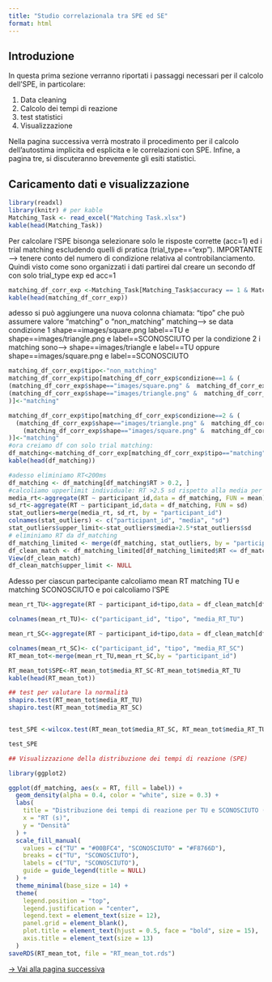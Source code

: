 ```yaml
---
title: "Studio correlazionala tra SPE ed SE"
format: html
---
```


## Introduzione

In questa prima sezione verranno riportati i passaggi necessari per il calcolo dell’SPE, in particolare:

1. Data cleaning  
2. Calcolo dei tempi di reazione  
3. test statistici  
4. Visualizzazione

Nella pagina successiva verrà mostrato il procedimento per il calcolo dell’autostima implicita ed esplicita e le correlazioni con SPE. Infine, a pagina tre, si discuteranno brevemente gli esiti statistici.

## Caricamento dati e visualizzazione

```r
library(readxl)
library(knitr) # per kable
Matching_Task <- read_excel("Matching Task.xlsx")
kable(head(Matching_Task))
```  

Per calcolare l'SPE bisonga selezionare solo le risposte corrette (acc=1) ed i trial matching escludendo quelli di pratica (trial_type=="exp").
IMPORTANTE --> tenere conto del numero di condizione relativa al controbilanciamento.
Quindi visto come sono organizzati i dati partirei dal creare un secondo df con solo  trial_type exp ed acc=1
```r
matching_df_corr_exp <-Matching_Task[Matching_Task$accuracy == 1 & Matching_Task$trial_type == "exp", ]
kable(head(matching_df_corr_exp))
```
adesso si può aggiungere una nuova colonna chiamata: "tipo" che può assumere valore "matching" o "non_matching"
matching--> se data condizione 1 shape==images/square.png label==TU
e shape==images/triangle.png e label==SCONOSCIUTO
per la condizione 2 i matching sono--> shape==images/triangle e label==TU
oppure shape==images/square.png e label==SCONOSCIUTO
```r
matching_df_corr_exp$tipo<-"non_matching"
matching_df_corr_exp$tipo[matching_df_corr_exp$condizione==1 & (
(matching_df_corr_exp$shape=="images/square.png" &  matching_df_corr_exp$label=="TU")|
(matching_df_corr_exp$shape=="images/triangle.png" &  matching_df_corr_exp$label=="SCONOSCIUTO")
)]<-"matching"

matching_df_corr_exp$tipo[matching_df_corr_exp$condizione==2 & (
  (matching_df_corr_exp$shape=="images/triangle.png" &  matching_df_corr_exp$label=="TU")|
    (matching_df_corr_exp$shape=="images/square.png" &  matching_df_corr_exp$label=="SCONOSCIUTO")
)]<-"matching"
#ora creiamo df con solo trial matching:
df_matching<-matching_df_corr_exp[matching_df_corr_exp$tipo=="matching",]
kable(head(df_matching))

```

```r
#adesso eliminiamo RT<200ms 
df_matching <- df_matching[df_matching$RT > 0.2, ]
#calcoliamo upperlimit individuale: RT >2.5 sd rispetto alla media per singolo participant_id
media_rt<-aggregate(RT ~ participant_id,data = df_matching, FUN = mean)
sd_rt<-aggregate(RT ~ participant_id,data = df_matching, FUN = sd)
stat_outliers=merge(media_rt, sd_rt, by = "participant_id")
colnames(stat_outliers) <- c("participant_id", "media", "sd")
stat_outliers$upper_limit<-stat_outliers$media+2.5*stat_outliers$sd
# eliminiamo RT da df_matching
df_matching_limited <- merge(df_matching, stat_outliers, by = "participant_id")
df_clean_match <- df_matching_limited[df_matching_limited$RT <= df_matching_limited$upper_limit, ]
View(df_clean_match)
df_clean_match$upper_limit <- NULL
```

Adesso per ciascun partecipante calcoliamo mean RT matching TU e matching SCONOSCIUTO e poi calcoliamo l'SPE
```r
mean_rt_TU<-aggregate(RT ~ participant_id+tipo,data = df_clean_match[df_clean_match$label == "TU", ], FUN = mean)

colnames(mean_rt_TU)<- c("participant_id", "tipo", "media_RT_TU")

mean_rt_SC<-aggregate(RT ~ participant_id+tipo,data = df_clean_match[df_clean_match$label == "SCONOSCIUTO", ], FUN = mean)

colnames(mean_rt_SC)<- c("participant_id", "tipo", "media_RT_SC")
RT_mean_tot<-merge(mean_rt_TU,mean_rt_SC,by = "participant_id")

RT_mean_tot$SPE<-RT_mean_tot$media_RT_SC-RT_mean_tot$media_RT_TU
kable(head(RT_mean_tot))
```
```r
## test per valutare la normalità
shapiro.test(RT_mean_tot$media_RT_TU)
shapiro.test(RT_mean_tot$media_RT_SC) 


test_SPE <-wilcox.test(RT_mean_tot$media_RT_SC, RT_mean_tot$media_RT_TU, paired = TRUE)

test_SPE

```
```r
## Visualizzazione della distribuzione dei tempi di reazione (SPE)

library(ggplot2)

ggplot(df_matching, aes(x = RT, fill = label)) +
  geom_density(alpha = 0.4, color = "white", size = 0.3) +
  labs(
    title = "Distribuzione dei tempi di reazione per TU e SCONOSCIUTO (trial matching)",
    x = "RT (s)",
    y = "Densità"
  ) +
  scale_fill_manual(
    values = c("TU" = "#00BFC4", "SCONOSCIUTO" = "#F8766D"),
    breaks = c("TU", "SCONOSCIUTO"),
    labels = c("TU", "SCONOSCIUTO"),
    guide = guide_legend(title = NULL)
  ) +
  theme_minimal(base_size = 14) +
  theme(
    legend.position = "top",
    legend.justification = "center",
    legend.text = element_text(size = 12),
    panel.grid = element_blank(), 
    plot.title = element_text(hjust = 0.5, face = "bold", size = 15),
    axis.title = element_text(size = 13)
  )
saveRDS(RT_mean_tot, file = "RT_mean_tot.rds")
```
[→ Vai alla pagina successiva](autostima.html)







  